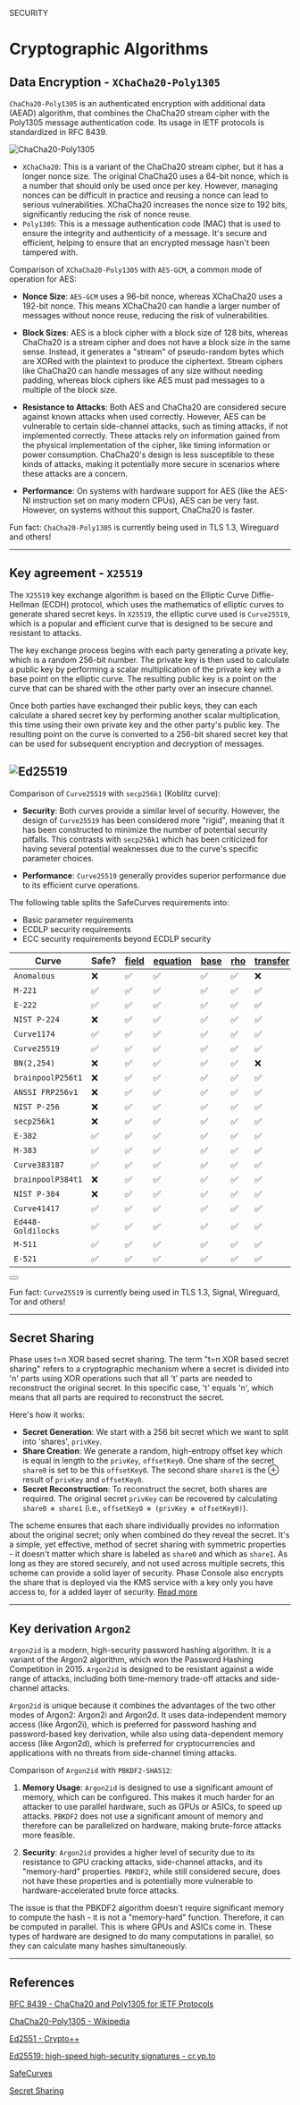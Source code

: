 

<Tag variant="small">SECURITY</Tag>

# Cryptographic Algorithms

## Data Encryption - `XChaCha20-Poly1305`

`ChaCha20-Poly1305` is an authenticated encryption with additional data (AEAD) algorithm, that combines the ChaCha20 stream cipher with the Poly1305 message authentication code. Its usage in IETF protocols is standardized in RFC 8439.

![ChaCha20-Poly1305](/assets/ChaCha20-Poly1305_Encryption.png)

- `XChaCha20`: This is a variant of the ChaCha20 stream cipher, but it has a longer nonce size. The original ChaCha20 uses a 64-bit nonce, which is a number that should only be used once per key. However, managing nonces can be difficult in practice and reusing a nonce can lead to serious vulnerabilities. XChaCha20 increases the nonce size to 192 bits, significantly reducing the risk of nonce reuse.
- `Poly1305`: This is a message authentication code (MAC) that is used to ensure the integrity and authenticity of a message. It's secure and efficient, helping to ensure that an encrypted message hasn't been tampered with.

Comparison of `XChaCha20-Poly1305` with `AES-GCM`, a common mode of operation for AES:

- **Nonce Size**: `AES-GCM` uses a 96-bit nonce, whereas XChaCha20 uses a 192-bit nonce. This means XChaCha20 can handle a larger number of messages without nonce reuse, reducing the risk of vulnerabilities.

- **Block Sizes**: AES is a block cipher with a block size of 128 bits, whereas ChaCha20 is a stream cipher and does not have a block size in the same sense. Instead, it generates a "stream" of pseudo-random bytes which are XORed with the plaintext to produce the ciphertext. Stream ciphers like ChaCha20 can handle messages of any size without needing padding, whereas block ciphers like AES must pad messages to a multiple of the block size.

- **Resistance to Attacks**: Both AES and ChaCha20 are considered secure against known attacks when used correctly. However, AES can be vulnerable to certain side-channel attacks, such as timing attacks, if not implemented correctly. These attacks rely on information gained from the physical implementation of the cipher, like timing information or power consumption. ChaCha20's design is less susceptible to these kinds of attacks, making it potentially more secure in scenarios where these attacks are a concern.

- **Performance**: On systems with hardware support for AES (like the AES-NI instruction set on many modern CPUs), AES can be very fast. However, on systems without this support, ChaCha20 is faster.

Fun fact: `ChaCha20-Poly1305` is currently being used in TLS 1.3, Wireguard and others!

---

## Key agreement - `X25519`

The `X25519` key exchange algorithm is based on the Elliptic Curve Diffie-Hellman (ECDH) protocol, which uses the mathematics of elliptic curves to generate shared secret keys. In `X25519`, the elliptic curve used is `Curve25519`, which is a popular and efficient curve that is designed to be secure and resistant to attacks.

The key exchange process begins with each party generating a private key, which is a random 256-bit number. The private key is then used to calculate a public key by performing a scalar multiplication of the private key with a base point on the elliptic curve. The resulting public key is a point on the curve that can be shared with the other party over an insecure channel.

Once both parties have exchanged their public keys, they can each calculate a shared secret key by performing another scalar multiplication, this time using their own private key and the other party's public key. The resulting point on the curve is converted to a 256-bit shared secret key that can be used for subsequent encryption and decryption of messages.

## ![`Ed25519`](/assets/Ed25519.png)

Comparison of `Curve25519` with `secp256k1` (Koblitz curve):

- **Security**: Both curves provide a similar level of security. However, the design of `Curve25519` has been considered more "rigid", meaning that it has been constructed to minimize the number of potential security pitfalls. This contrasts with `secp256k1` which has been criticized for having several potential weaknesses due to the curve's specific parameter choices.

- **Performance**: `Curve25519` generally provides superior performance due to its efficient curve operations.

The following table splits the SafeCurves requirements into:

- Basic parameter requirements
- ECDLP security requirements
- ECC security requirements beyond ECDLP security

| Curve                                                          | Safe? | [field](https://safecurves.cr.yp.to/field.html) | [equation](https://safecurves.cr.yp.to/equation.html) | [base](https://safecurves.cr.yp.to/base.html) | [rho](https://safecurves.cr.yp.to/rho.html) | [transfer](https://safecurves.cr.yp.to/transfer.html) | [disc](https://safecurves.cr.yp.to/disc.html) | [rigid](https://safecurves.cr.yp.to/rigid.html) | [ladder](https://safecurves.cr.yp.to/ladder.html) | [twist](https://safecurves.cr.yp.to/twist.html) | [complete](https://safecurves.cr.yp.to/complete.html) | [ind](https://safecurves.cr.yp.to/ind.html) |
| -------------------------------------------------------------- | ----- | ----------------------------------------------- | ----------------------------------------------------- | --------------------------------------------- | ------------------------------------------- | ----------------------------------------------------- | --------------------------------------------- | ----------------------------------------------- | ------------------------------------------------- | ----------------------------------------------- | ----------------------------------------------------- | ------------------------------------------- |
| `Anomalous`                                                    | ❌    | ✅                                              | ✅                                                    | ✅                                            | ✅                                          | ❌                                                    | ❌                                            | ✅                                              | ❌                                                | ❌                                              | ❌                                                    | ❌                                          |
| `M-221`                                                        | ✅    | ✅                                              | ✅                                                    | ✅                                            | ✅                                          | ✅                                                    | ✅                                            | ✅                                              | ✅                                                | ✅                                              | ✅                                                    | ✅                                          |
| `E-222`                                                        | ✅    | ✅                                              | ✅                                                    | ✅                                            | ✅                                          | ✅                                                    | ✅                                            | ✅                                              | ✅                                                | ✅                                              | ✅                                                    | ✅                                          |
| `NIST P-224`                                                   | ❌    | ✅                                              | ✅                                                    | ✅                                            | ✅                                          | ✅                                                    | ✅                                            | ❌                                              | ❌                                                | ❌                                              | ❌                                                    | ❌                                          |
| `Curve1174`                                                    | ✅    | ✅                                              | ✅                                                    | ✅                                            | ✅                                          | ✅                                                    | ✅                                            | ✅                                              | ✅                                                | ✅                                              | ✅                                                    | ✅                                          |
| <code className="text-emerald-500 font-bold">Curve25519</code> | ✅    | ✅                                              | ✅                                                    | ✅                                            | ✅                                          | ✅                                                    | ✅                                            | ✅                                              | ✅                                                | ✅                                              | ✅                                                    | ✅                                          |
| `BN(2,254)`                                                    | ❌    | ✅                                              | ✅                                                    | ✅                                            | ✅                                          | ❌                                                    | ❌                                            | ✅                                              | ❌                                                | ❌                                              | ❌                                                    | ❌                                          |
| `brainpoolP256t1`                                              | ❌    | ✅                                              | ✅                                                    | ✅                                            | ✅                                          | ✅                                                    | ✅                                            | ✅                                              | ❌                                                | ❌                                              | ❌                                                    | ❌                                          |
| `ANSSI FRP256v1`                                               | ❌    | ✅                                              | ✅                                                    | ✅                                            | ✅                                          | ✅                                                    | ✅                                            | ❌                                              | ❌                                                | ❌                                              | ❌                                                    | ❌                                          |
| `NIST P-256`                                                   | ❌    | ✅                                              | ✅                                                    | ✅                                            | ✅                                          | ✅                                                    | ✅                                            | ❌                                              | ❌                                                | ✅                                              | ❌                                                    | ❌                                          |
| `secp256k1`                                                    | ❌    | ✅                                              | ✅                                                    | ✅                                            | ✅                                          | ✅                                                    | ❌                                            | ✅                                              | ❌                                                | ✅                                              | ❌                                                    | ❌                                          |
| `E-382`                                                        | ✅    | ✅                                              | ✅                                                    | ✅                                            | ✅                                          | ✅                                                    | ✅                                            | ✅                                              | ✅                                                | ✅                                              | ✅                                                    | ✅                                          |
| `M-383`                                                        | ✅    | ✅                                              | ✅                                                    | ✅                                            | ✅                                          | ✅                                                    | ✅                                            | ✅                                              | ✅                                                | ✅                                              | ✅                                                    | ✅                                          |
| `Curve383187`                                                  | ✅    | ✅                                              | ✅                                                    | ✅                                            | ✅                                          | ✅                                                    | ✅                                            | ✅                                              | ✅                                                | ✅                                              | ✅                                                    | ✅                                          |
| `brainpoolP384t1`                                              | ❌    | ✅                                              | ✅                                                    | ✅                                            | ✅                                          | ✅                                                    | ✅                                            | ✅                                              | ❌                                                | ✅                                              | ❌                                                    | ❌                                          |
| `NIST P-384`                                                   | ❌    | ✅                                              | ✅                                                    | ✅                                            | ✅                                          | ✅                                                    | ✅                                            | ❌                                              | ❌                                                | ✅                                              | ❌                                                    | ❌                                          |
| `Curve41417`                                                   | ✅    | ✅                                              | ✅                                                    | ✅                                            | ✅                                          | ✅                                                    | ✅                                            | ✅                                              | ✅                                                | ✅                                              | ✅                                                    | ✅                                          |
| `Ed448-Goldilocks`                                             | ✅    | ✅                                              | ✅                                                    | ✅                                            | ✅                                          | ✅                                                    | ✅                                            | ✅                                              | ✅                                                | ✅                                              | ✅                                                    | ✅                                          |
| `M-511`                                                        | ✅    | ✅                                              | ✅                                                    | ✅                                            | ✅                                          | ✅                                                    | ✅                                            | ✅                                              | ✅                                                | ✅                                              | ✅                                                    | ✅                                          |
| `E-521`                                                        | ✅    | ✅                                              | ✅                                                    | ✅                                            | ✅                                          | ✅                                                    | ✅                                            | ✅                                              | ✅                                                | ✅                                              | ✅                                                    | ✅                                          |

<div className="not-prose">
  <Button
    href="https://safecurves.cr.yp.to/"
    variant="text"
    arrow="right"
    children="Read more at SafeCurves"
  />
</div>

Fun fact: `Curve25519` is currently being used in TLS 1.3, Signal, Wireguard, Tor and others!

---

## Secret Sharing

Phase uses t=n XOR based secret sharing. The term "t=n XOR based secret sharing" refers to a cryptographic mechanism where a secret is divided into 'n' parts using XOR operations such that all 't' parts are needed to reconstruct the original secret. In this specific case, 't' equals 'n', which means that all parts are required to reconstruct the secret.

Here's how it works:

- **Secret Generation**: We start with a 256 bit secret which we want to split into 'shares', `privKey`.
- **Share Creation**: We generate a random, high-entropy offset key which is equal in length to the `privKey`, `offsetKey0`. One share of the secret `share0` is set to be this `offsetKey0`. The second share `share1` is the ⊕ result of `privKey` and `offsetKey0`.
- **Secret Reconstruction**: To reconstruct the secret, both shares are required. The original secret `privKey` can be recovered by calculating `share0 ⊕ share1` (i.e., `offsetKey0 ⊕ (privKey ⊕ offsetKey0)`).

The scheme ensures that each share individually provides no information about the original secret; only when combined do they reveal the secret. It's a simple, yet effective, method of secret sharing with symmetric properties - it doesn't matter which share is labeled as `share0` and which as `share1`. As long as they are stored securely, and not used across multiple secrets, this scheme can provide a solid layer of security. Phase Console also encrypts the share that is deployed via the KMS service with a key only you have access to, for a added layer of security. [Read more](/security/phase-encryption#app-keys-and-secret-generation)

---

## Key derivation `Argon2`

`Argon2id` is a modern, high-security password hashing algorithm. It is a variant of the Argon2 algorithm, which won the Password Hashing Competition in 2015. `Argon2id` is designed to be resistant against a wide range of attacks, including both time-memory trade-off attacks and side-channel attacks.

`Argon2id` is unique because it combines the advantages of the two other modes of Argon2: Argon2i and Argon2d. It uses data-independent memory access (like Argon2i), which is preferred for password hashing and password-based key derivation, while also using data-dependent memory access (like Argon2d), which is preferred for cryptocurrencies and applications with no threats from side-channel timing attacks.

Comparison of `Argon2id` with `PBKDF2-SHA512`:

1. **Memory Usage**:
   `Argon2id` is designed to use a significant amount of memory, which can be configured. This makes it much harder for an attacker to use parallel hardware, such as GPUs or ASICs, to speed up attacks. `PBKDF2` does not use a significant amount of memory and therefore can be parallelized on hardware, making brute-force attacks more feasible.

2. **Security**:
   `Argon2id` provides a higher level of security due to its resistance to GPU cracking attacks, side-channel attacks, and its "memory-hard" properties.
   `PBKDF2`, while still considered secure, does not have these properties and is potentially more vulnerable to hardware-accelerated brute force attacks.

The issue is that the PBKDF2 algorithm doesn't require significant memory to compute the hash - it is not a "memory-hard" function. Therefore, it can be computed in parallel. This is where GPUs and ASICs come in. These types of hardware are designed to do many computations in parallel, so they can calculate many hashes simultaneously.

---

## References

[RFC 8439 - ChaCha20 and Poly1305 for IETF Protocols](https://www.rfc-editor.org/rfc/rfc8439)

[ChaCha20-Poly1305 - Wikipedia](https://en.wikipedia.org/wiki/ChaCha20-Poly1305)

[Ed2551 - Crypto++](https://www.cryptopp.com/wiki/Ed25519)

[Ed25519: high-speed high-security signatures - cr.yp.to](https://ed25519.cr.yp.to/)

[SafeCurves](https://safecurves.cr.yp.to/)

[Secret Sharing](https://en.wikipedia.org/wiki/Secret_sharing)
